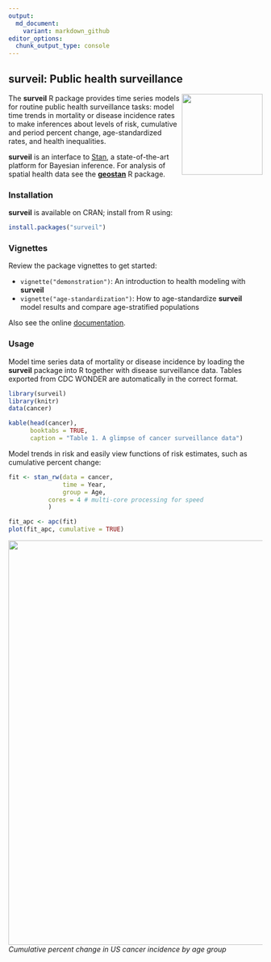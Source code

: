 ```yaml
---
output:
  md_document:
    variant: markdown_github
editor_options: 
  chunk_output_type: console
---
```


<!-- README.md is generated from README.Rmd. Please edit that file -->

## surveil: Public health surveillance 

<img src="man/figures/logo.png" align="right" width="160" />

The **surveil** R package provides time series models for routine public health surveillance tasks: model time trends in mortality or disease incidence rates to make inferences about levels of risk, cumulative and period percent change, age-standardized rates, and health inequalities. 

**surveil** is an interface to [Stan](https://mc-stan.org), a state-of-the-art platform for Bayesian inference. For analysis of spatial health data see the [**geostan**](https://connordonegan.github.io/geostan/) R package.

### Installation

**surveil** is available on CRAN; install from R using:

```r
install.packages("surveil")
```

### Vignettes

Review the package vignettes to get started:

 - `vignette("demonstration")`: An introduction to health modeling with **surveil**
 - `vignette("age-standardization")`: How to age-standardize **surveil** model results and compare age-stratified populations

Also see the online [documentation](https://connordonegan.github.io/surveil/reference/index.html).

### Usage

Model time series data of mortality or disease incidence by loading the **surveil** package into R together with disease surveillance data. Tables exported from CDC WONDER are automatically in the correct format.

```r
library(surveil)
library(knitr)
data(cancer)

kable(head(cancer), 
      booktabs = TRUE,
      caption = "Table 1. A glimpse of cancer surveillance data")
```

Model trends in risk and easily view functions of risk estimates, such as cumulative percent change:

```r
fit <- stan_rw(data = cancer,
               time = Year, 
               group = Age,
	       cores = 4 # multi-core processing for speed
	       )

fit_apc <- apc(fit)
plot(fit_apc, cumulative = TRUE)
```

<img src="man/figures/cpc-plot.png" align="center" width="800" />
*Cumulative percent change in US cancer incidence by age group*

